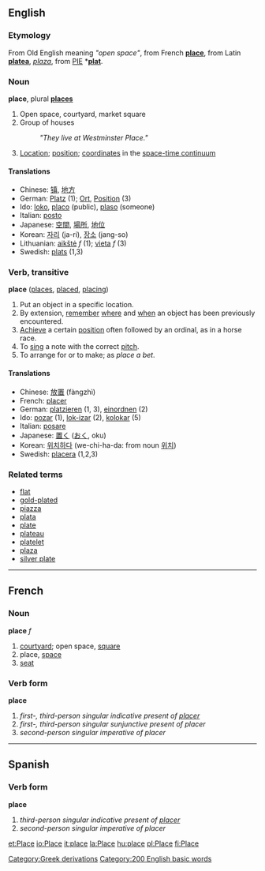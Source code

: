 ==English==
===Etymology===
From Old English meaning ''"open space"'', from French '''[[place]]''', from Latin '''[[platea]]''', ''[[plaza]]'', from [[PIE]] *'''[[plat]]'''.

===Noun===
'''place''', plural '''[[places]]'''

# Open space, courtyard, market square
# Group of houses
#: ''"They live at Westminster Place."''
# [[Location]]; [[position]]; [[coordinate]]s in the [[w:space-time continuum|space-time continuum]]

====Translations====
*Chinese: [[镇]], [[地方]]
*German: [[Platz]] (1); [[Ort]], [[Position]] (3)
*Ido: [[loko]], [[placo]] (public), [[plaso]] (someone)
*Italian: [[posto]]
*Japanese: [[空間]], [[場所]], [[地位]]
*Korean: [[자리]] (ja-ri), [[장소]] (jang-so)
*Lithuanian: [[aikštė]] ''f'' (1); [[vieta]] ''f'' (3)
*Swedish: [[plats]] (1,3)

===Verb, transitive===
'''place'''   ([[places]], [[placed]], [[placing]])
# Put an object in a specific location. 
# By extension, [[remember]] [[where]] and [[when]] an object has been previously encountered.
# [[Achieve]] a certain [[position]] often followed by an ordinal, as in a horse race.
# To [[sing]] a note with the correct [[pitch]].
# To arrange for or to make; as ''place a bet''.

====Translations====
*Chinese: [[放置]] (fàngzhì)
*French: [[placer]]
*German: [[platzieren]] (1, 3), [[einordnen]] (2)
*Ido: [[pozar]] (1), [[lok-izar]] (2), [[kolokar]] (5)
*Italian: [[posare]]
*Japanese: [[置く]] ([[おく]], oku)
*Korean: [[위치하다]] (we-chi-ha-da: from noun [[위치]])
*Swedish: [[placera]] (1,2,3)

===Related terms===
*[[flat]]
*[[gold-plated]]
*[[piazza]]
*[[plata]]
*[[plate]]
*[[plateau]]
*[[platelet]]
*[[plaza]]
*[[silver plate]]

----

==French==
===Noun===
'''place''' ''f''

# [[courtyard]]; open space, [[square]]
# place, [[space]]
# [[seat]]

===Verb form===
'''place'''

# ''first-, third-person singular indicative present of [[placer]]''
# ''first-, third-person singular sunjunctive present of placer''
# ''second-person singular imperative of placer'' 

[[Category:Greek derivations]]

[[Category:200 English basic words]]
----

==Spanish==
===Verb form===
'''place'''

# ''third-person singular indicative present of [[placer]]''
# ''second-person singular imperative of placer''

[[et:Place]]
[[io:Place]]
[[it:place]]
[[la:Place]]
[[hu:place]]
[[pl:Place]]
[[fi:Place]]
